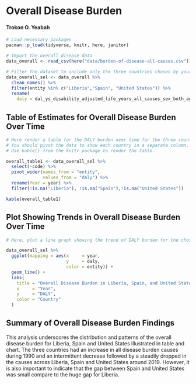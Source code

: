 

# Overall Disease Burden
#### Trokon O. Yeabah




```r
# Load necessary packages
pacman::p_load(tidyverse, knitr, here, janitor)

# Import the overall disease data
data_overall <- read_csv(here("data/burden-of-disease-all-causes.csv"))
```

```r
# Filter the dataset to include only the three countries chosen by your group.
data_overall_sel <- data_overall %>% 
  clean_names() %>% 
  filter(entity %in% c("Liberia","Spain", "United States")) %>% 
  rename(
    daly = dal_ys_disability_adjusted_life_years_all_causes_sex_both_age_age_standardized_rate)

```


## Table of Estimates for Overall Disease Burden Over Time

```r
# Here render a table for the DALY burden over time for the three countries. 
# You should pivot the data to show each country in a separate column.
# Use kable() from the knitr package to render the table.

overall_table1 <- data_overall_sel %>% 
  select(-code) %>% 
  pivot_wider(names_from = "entity",
              values_from = "daly") %>% 
  rename(Year = year) %>% 
  filter(!is.na("Liberia"), !is.na("Spain"),!is.na("United States"))

kable(overall_table1)
```

## Plot Showing Trends in Overall Disease Burden Over Time

```r
# Here, plot a line graph showing the trend of DALY burden for the chosen countries over time. You can use ggplot2 to create this plot. Each country's line should be a different color.

data_overall_sel %>% 
  ggplot(mapping = aes(x     = year,
                       y     = daly,
                       color = entity)) +
  geom_line() +
  labs(
    title = "Overall Disease Burden in Liberia, Spain, and United States, 1990 - 2019",
    x     = "Year",
    y     = "DALY",
    color = "Country"
  )

```

## Summary of Overall Disease Burden Findings

This analysis underscores the distribution and patterns of the overall disease burden for Liberia, Spain and United States illustrated in table and chart. The three countries had an increase in all disease burden causes during 1990 and an intermittent decrease followed by a steadily dropped in the causes across Liberia, Spain and United States around 2019. However, it is also important to indicate that the gap between Spain and United States was small compare to the huge gap for Liberia. 

